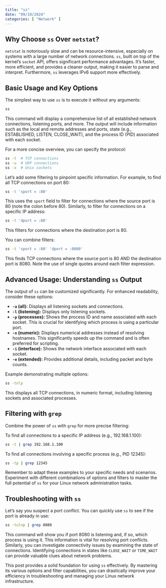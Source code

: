 ```yaml
---
title: "ss"
date: "09/10/2024"
categories: [ "Network" ]
---
```

## Why Choose `ss` Over `netstat`?

`netstat` is notoriously slow and can be resource-intensive, especially on systems with a large number of network connections. `ss`, built on top of the kernel's `socket` API, offers significant performance advantages. It's faster, more efficient, and provides a cleaner output, making it easier to parse and interpret.  Furthermore, `ss` leverages IPv6 support more effectively.

## Basic Usage and Key Options

The simplest way to use `ss` is to execute it without any arguments:

```bash
ss
```

This command will display a comprehensive list of all established network connections, listening ports, and more.  The output will include information such as the local and remote addresses and ports, state (e.g., ESTABLISHED, LISTEN, CLOSE_WAIT), and the process ID (PID) associated with each socket.

For a more concise overview, you can specify the protocol:

```bash
ss -t  # TCP connections
ss -u  # UDP connections
ss -x  # Unix sockets
```

Let's add some filtering to pinpoint specific information. For example, to find all TCP connections on port 80:

```bash
ss -t 'sport = :80'
```

This uses the `sport` field to filter for connections where the source port is 80 (note the colon before 80). Similarly, to filter for connections on a specific IP address:

```bash
ss -t 'dport = :80'
```

This filters for connections where the destination port is 80.

You can combine filters:

```bash
ss -t 'sport = :80' 'dport = :8080'
```

This finds TCP connections where the source port is 80 AND the destination port is 8080.  Note the use of single quotes around each filter expression.

## Advanced Usage:  Understanding `ss` Output

The output of `ss` can be customized significantly. For enhanced readability, consider these options:

* **`-a` (all):** Displays all listening sockets and connections.
* **`-l` (listening):** Displays only listening sockets.
* **`-p` (processes):** Shows the process ID and name associated with each socket.  This is crucial for identifying which process is using a particular port.
* **`-n` (numeric):** Displays numerical addresses instead of resolving hostnames. This significantly speeds up the command and is often preferred for scripting.
* **`-i` (interface):** Shows the network interface associated with each socket.
* **`-e` (extended):** Provides additional details, including packet and byte counts.


Example demonstrating multiple options:

```bash
ss -tnlp
```

This displays all TCP connections, in numeric format, including listening sockets and associated processes.

##  Filtering with `grep`

Combine the power of `ss` with `grep` for more precise filtering:

To find all connections to a specific IP address (e.g., 192.168.1.100):


```bash
ss -t | grep 192.168.1.100
```

To find all connections involving a specific process (e.g., PID 12345):

```bash
ss -tp | grep 12345
```

Remember to adapt these examples to your specific needs and scenarios.  Experiment with different combinations of options and filters to master the full potential of `ss` for your Linux network administration tasks.


##  Troubleshooting with `ss`

Let's say you suspect a port conflict. You can quickly use `ss` to see if the port is already in use:

```bash
ss -tulnp | grep 8080
```

This command will show you if port 8080 is listening and, if so, which process is using it.  This information is vital for resolving port conflicts.  Similarly, you can investigate connectivity issues by examining the state of connections. Identifying connections in states like `CLOSE_WAIT` or `TIME_WAIT` can provide valuable clues about network problems.


This post provides a solid foundation for using `ss` effectively. By mastering its various options and filter capabilities, you can drastically improve your efficiency in troubleshooting and managing your Linux network infrastructure.

